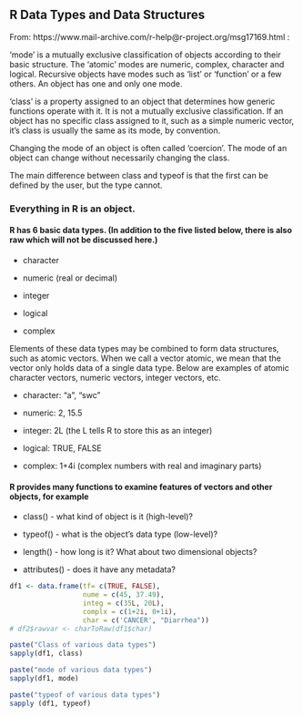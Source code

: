 ## R Data Types and Data Structures

From: https://www.mail-archive.com/r-help@r-project.org/msg17169.html :

'mode' is a mutually exclusive classification of objects according to their basic structure. The 'atomic' modes are numeric, complex, character and logical. Recursive objects have modes such as 'list' or 'function' or a few others. An object has one and only one mode.

'class' is a property assigned to an object that determines how generic functions operate with it. It is not a mutually exclusive classification. If an object has no specific class assigned to it, such as a simple numeric vector, it's class is usually the same as its mode, by convention.

Changing the mode of an object is often called 'coercion'. The mode of an object can change without necessarily changing the class.

The main difference between class and typeof is that the first can be defined by the user, but the type cannot.

### Everything in R is an object.

#### R has 6 basic data types. (In addition to the five listed below, there is also raw which will not be discussed here.)

* character

* numeric (real or decimal)

* integer

* logical

* complex

Elements of these data types may be combined to form data structures, such as atomic vectors. When we call a vector atomic, we mean that the vector only holds data of a single data type. Below are examples of atomic character vectors, numeric vectors, integer vectors, etc.

* character: "a", "swc"

* numeric: 2, 15.5


* integer: 2L (the L tells R to store this as an integer)

* logical: TRUE, FALSE

* complex: 1+4i (complex numbers with real and imaginary parts)

#### R provides many functions to examine features of vectors and other objects, for example

* class() - what kind of object is it (high-level)?

* typeof() - what is the object’s data type (low-level)?

* length() - how long is it? What about two dimensional objects?

* attributes() - does it have any metadata?

```r
df1 <- data.frame(tf= c(TRUE, FALSE), 
                  nume = c(45, 37.49),
                  integ = c(35L, 20L),
                  complx = c(1+2i, 0+1i),
                  char = c('CANCER', "Diarrhea"))
# df2$rawvar <- charToRaw(df1$char)

```

```r
paste("Class of various data types")
sapply(df1, class)

paste("mode of various data types")
sapply(df1, mode)

paste("typeof of various data types")
sapply (df1, typeof)

```






